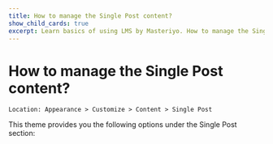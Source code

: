 ---
title: How to manage the Single Post content?
show_child_cards: true
excerpt: Learn basics of using LMS by Masteriyo. How to manage the Single Post content
---

# How to manage the Single Post content?

    Location: Appearance > Customize > Content > Single Post

This theme provides you the following options under the Single Post section:



